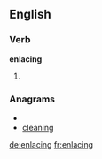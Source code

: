 ==English==

===Verb===
'''enlacing'''

# {{present participle of|[[enlace]]}}

===Anagrams===
* {{alphagram|acegilnn}}
* [[cleaning#English|cleaning]]

[[de:enlacing]]
[[fr:enlacing]]